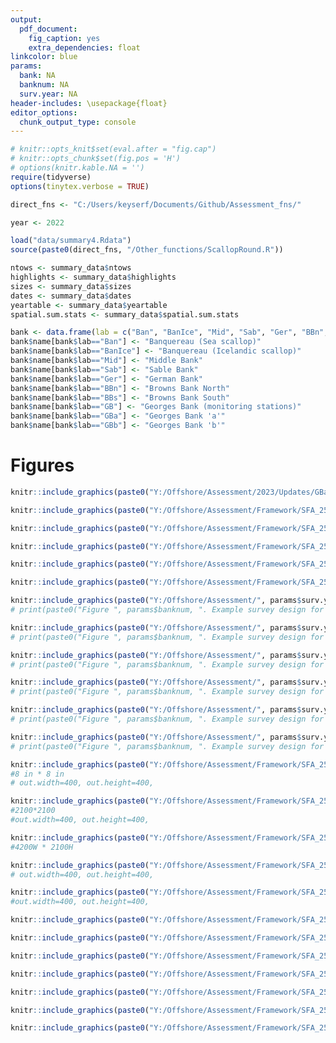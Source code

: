 ```yaml
---
output:
  pdf_document:
    fig_caption: yes
    extra_dependencies: float
linkcolor: blue
params:
  bank: NA
  banknum: NA
  surv.year: NA
header-includes: \usepackage{float}
editor_options:
  chunk_output_type: console
---
```


```r
# knitr::opts_knit$set(eval.after = "fig.cap")
# knitr::opts_chunk$set(fig.pos = 'H')
# options(knitr.kable.NA = '')
require(tidyverse)
options(tinytex.verbose = TRUE)

direct_fns <- "C:/Users/keyserf/Documents/Github/Assessment_fns/"

year <- 2022

load("data/summary4.Rdata")
source(paste0(direct_fns, "/Other_functions/ScallopRound.R"))

ntows <- summary_data$ntows
highlights <- summary_data$highlights
sizes <- summary_data$sizes
dates <- summary_data$dates
yeartable <- summary_data$yeartable
spatial.sum.stats <- summary_data$spatial.sum.stats

bank <- data.frame(lab = c("Ban", "BanIce", "Mid", "Sab", "Ger", "BBn", "BBs", "GB", "GBa", "GBb"), name=NA)
bank$name[bank$lab=="Ban"] <- "Banquereau (Sea scallop)"
bank$name[bank$lab=="BanIce"] <- "Banquereau (Icelandic scallop)"
bank$name[bank$lab=="Mid"] <- "Middle Bank"
bank$name[bank$lab=="Sab"] <- "Sable Bank"
bank$name[bank$lab=="Ger"] <- "German Bank"
bank$name[bank$lab=="BBn"] <- "Browns Bank North"
bank$name[bank$lab=="BBs"] <- "Browns Bank South"
bank$name[bank$lab=="GB"] <- "Georges Bank (monitoring stations)"
bank$name[bank$lab=="GBa"] <- "Georges Bank 'a'"
bank$name[bank$lab=="GBb"] <- "Georges Bank 'b'"

```

\clearpage

# Figures {-}

```r
knitr::include_graphics(paste0("Y:/Offshore/Assessment/2023/Updates/GBa//Figures_and_tables/",language, "/Offshore_banks.png"))
```

```r
knitr::include_graphics(paste0("Y:/Offshore/Assessment/Framework/SFA_25_26_2024/DataInputs/tac_", nickname, ".png"))
```

```r
knitr::include_graphics(paste0("Y:/Offshore/Assessment/Framework/SFA_25_26_2024/DataInputs/fishery_25_", nickname, ".png"))
```

```r
knitr::include_graphics(paste0("Y:/Offshore/Assessment/Framework/SFA_25_26_2024/DataInputs/fishery_26_", nickname, ".png"))
```

```r
knitr::include_graphics(paste0("Y:/Offshore/Assessment/Framework/SFA_25_26_2024/DataInputs/footprint_25_", nickname, ".png"))
```

```r
knitr::include_graphics(paste0("Y:/Offshore/Assessment/Framework/SFA_25_26_2024/DataInputs/footprint_26_", nickname, ".png"))
```






```r
knitr::include_graphics(paste0("Y:/Offshore/Assessment/", params$surv.year[1], "/Presentations/Survey_summary/", params$bank[1], "/survey_strata.png"))
# print(paste0("Figure ", params$banknum, ". Example survey design for ", params$bankname))
```

```r
knitr::include_graphics(paste0("Y:/Offshore/Assessment/", params$surv.year[2], "/Presentations/Survey_summary/", params$bank[2], "/survey_strata.png"))
# print(paste0("Figure ", params$banknum, ". Example survey design for ", params$bankname))
```

```r
knitr::include_graphics(paste0("Y:/Offshore/Assessment/", params$surv.year[3], "/Presentations/Survey_summary/", params$bank[3], "/survey_strata.png"))
# print(paste0("Figure ", params$banknum, ". Example survey design for ", params$bankname))
```

```r
knitr::include_graphics(paste0("Y:/Offshore/Assessment/", params$surv.year[4], "/Presentations/Survey_summary/", params$bank[4], "/survey_strata.png"))
# print(paste0("Figure ", params$banknum, ". Example survey design for ", params$bankname))
```

```r
knitr::include_graphics(paste0("Y:/Offshore/Assessment/", params$surv.year[5], "/Presentations/Survey_summary/", params$bank[5], "/survey_strata.png"))
# print(paste0("Figure ", params$banknum, ". Example survey design for ", params$bankname))
```

```r
knitr::include_graphics(paste0("Y:/Offshore/Assessment/", params$surv.year[6], "/Presentations/Survey_summary/", params$bank[6], "/survey_strata.png"))
# print(paste0("Figure ", params$banknum, ". Example survey design for ", params$bankname))
```





```r
knitr::include_graphics(paste0("Y:/Offshore/Assessment/Framework/SFA_25_26_2024/DataInputs/Ageing/Sab/fit_vb", fr, ".png"))
#8 in * 8 in
# out.width=400, out.height=400,
```

```r
knitr::include_graphics(paste0("Y:/Offshore/Assessment/Framework/SFA_25_26_2024/DataInputs/Ageing/Sab/resid_vb", fr, ".png"))
#2100*2100
#out.width=400, out.height=400,
```

```r
knitr::include_graphics(paste0("Y:/Offshore/Assessment/Framework/SFA_25_26_2024/DataInputs/Ageing/Sab/growth_vb", fr, ".png"))
#4200W * 2100H
```

```r
knitr::include_graphics(paste0("Y:/Offshore/Assessment/Framework/SFA_25_26_2024/DataInputs/Ageing/BBn/fit_vb", fr, ".png"))
# out.width=400, out.height=400,
```

```r
knitr::include_graphics(paste0("Y:/Offshore/Assessment/Framework/SFA_25_26_2024/DataInputs/Ageing/BBn/resid_vb", fr, ".png"))
#out.width=400, out.height=400,
```

```r
knitr::include_graphics(paste0("Y:/Offshore/Assessment/Framework/SFA_25_26_2024/DataInputs/Ageing/BBn/growth_vb", fr, ".png"))
```





```r
knitr::include_graphics(paste0("Y:/Offshore/Assessment/Framework/SFA_25_26_2024/DataInputs/timeseries_25_compare", fr, ".png"))
```

```r
knitr::include_graphics(paste0("Y:/Offshore/Assessment/Framework/SFA_25_26_2024/DataInputs/timeseries_26_compare", fr, ".png"))
```





```r
knitr::include_graphics(paste0("Y:/Offshore/Assessment/Framework/SFA_25_26_2024/DataInputs/timeseries_25_", nickname, fr, ".png"))
```


```r
knitr::include_graphics(paste0("Y:/Offshore/Assessment/Framework/SFA_25_26_2024/DataInputs/timeseries_26_", nickname, fr, ".png"))
```

```r
knitr::include_graphics(paste0("Y:/Offshore/Assessment/Framework/SFA_25_26_2024/DataInputs/cfts_25_", nickname, fr, ".png"))
```


```r
knitr::include_graphics(paste0("Y:/Offshore/Assessment/Framework/SFA_25_26_2024/DataInputs/cfts_26_", nickname, fr, ".png"))
```


